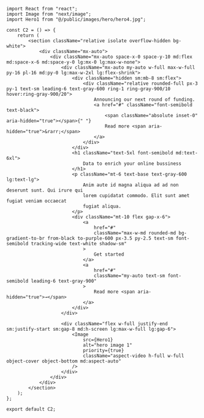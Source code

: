 ```tsx
import React from "react";
import Image from "next/image";
import Hero1 from "@/public/images/hero/hero4.jpg";

const C2 = () => {
    return (
        <section className="relative isolate overflow-hidden bg-white">
            <div className="mx-auto">
                <div className="mx-auto space-x-0 space-y-10 md:flex md:space-x-6 md:space-y-0 lg:mx-0 lg:max-w-none">
                    <div className="mx-auto my-auto w-full max-w-full py-16 pl-16 md:py-0 lg:max-w-2xl lg:flex-shrink">
                        <div className="hidden sm:mb-8 sm:flex">
                            <div className="relative rounded-full px-3 py-1 text-sm leading-6 text-gray-600 ring-1 ring-gray-900/10 hover:ring-gray-900/20">
                                Announcing our next round of funding.
                                <a href="#" className="font-semibold text-black">
                                    <span className="absolute inset-0" aria-hidden="true"></span>{" "}
                                    Read more <span aria-hidden="true">&rarr;</span>
                                </a>
                            </div>
                        </div>
                        <h1 className="text-5xl font-semibold md:text-6xl">
                            Data to enrich your online bussiness
                        </h1>
                        <p className="mt-6 text-base text-gray-600 lg:text-lg">
                            Anim aute id magna aliqua ad ad non deserunt sunt. Qui irure qui
                            lorem cupidatat commodo. Elit sunt amet fugiat veniam occaecat
                            fugiat aliqua.
                        </p>
                        <div className="mt-10 flex gap-x-6">
                            <a
                                href="#"
                                className="max-w-md rounded-md bg-gradient-to-br from-black to-purple-600 px-3.5 py-2.5 text-sm font-semibold tracking-wide text-white shadow-sm"
                            >
                                Get started
                            </a>
                            <a
                                href="#"
                                className="my-auto text-sm font-semibold leading-6 text-gray-900"
                            >
                                Read more <span aria-hidden="true">→</span>
                            </a>
                        </div>
                    </div>

                    <div className="flex w-full justify-end sm:justify-start sm:gap-8 md:h-screen lg:max-w-full lg:gap-6">
                        <Image
                            src={Hero1}
                            alt="hero image 1"
                            priority={true}
                            className="aspect-video h-full w-full object-cover object-bottom md:aspect-auto"
                        />
                    </div>
                </div>
            </div>
        </section>
    );
};

export default C2;
```